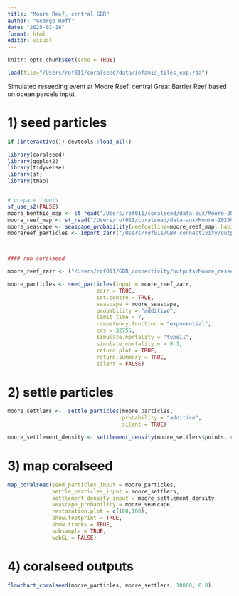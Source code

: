 ```yaml
---
title: "Moore Reef, central GBR"
author: "George Roff"
date: "2025-03-18"
format: html
editor: visual
---
```


```r
knitr::opts_chunk$set(echo = TRUE)
```

```r

load(file="/Users/rof011/coralseed/data/infamis_tiles_exp.rda")

```

Simulated reseeding event at Moore Reef, central Great Barrier Reef based on ocean parcels input

# 1) seed particles

```r

if (interactive()) devtools::load_all()

library(coralseed)
library(ggplot2)
library(tidyverse)
library(sf)
library(tmap)


# prepare inputs
sf_use_s2(FALSE)
moore_benthic_map <- st_read("/Users/rof011/coralseed/data-aux/Moore-20250313152514/Benthic-Map/benthic.geojson", quiet=TRUE)
moore_reef_map <- st_read("/Users/rof011/coralseed/data-aux/Moore-20250313152514/Geomorphic-Map/geomorphic.geojson", quiet=TRUE)
moore_seascape <- seascape_probability(reefoutline=moore_reef_map, habitat=moore_benthic_map)
moorereef_particles <- import_zarr("/Users/rof011/GBR_connectivity/outputs/Moore_reseed/output.zarr/")



#### run coralseed

moore_reef_zarr <- ("/Users/rof011/GBR_connectivity/outputs/Moore_reseed/output.zarr/")

moore_particles <- seed_particles(input = moore_reef_zarr,
                            zarr = TRUE,
                            set.centre = TRUE,
                            seascape = moore_seascape,
                            probability = "additive",
                            limit_time = 7,
                            competency.function = "exponential",
                            crs = 32755,
                            simulate.mortality = "typeII",
                            simulate.mortality.n = 0.1,
                            return.plot = TRUE,
                            return.summary = TRUE,
                            silent = FALSE)


```

# 2) settle particles

```r

moore_settlers <-  settle_particles(moore_particles,
                                    probability = "additive",
                                    silent = TRUE)

moore_settlement_density <- settlement_density(moore_settlers$points, cellsize=50)


```

# 3) map coralseed

```r

map_coralseed(seed_particles_input = moore_particles,
              settle_particles_input = moore_settlers,
              settlement_density_input = moore_settlement_density,
              seascape_probability = moore_seascape,
              restoration.plot = c(100,100),
              show.footprint = TRUE,
              show.tracks = TRUE,
              subsample = TRUE,
              webGL = FALSE)


```

# 4) coralseed outputs

```r


flowchart_coralseed(moore_particles, moore_settlers, 10000, 0.8)


```
